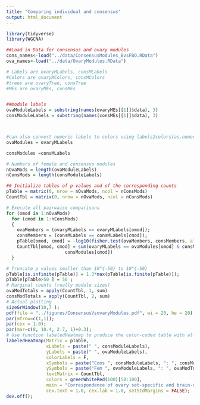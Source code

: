 ```yaml
---
title: "Comparing individual and consensus"
output: html_document
---
```


```r
library(tidyverse)
library(WGCNA)
```

```r
##Load in Data for consensus and ovary modules
cons_names<-load("../data/ConsensusModules_BvsFBO.RData")
ova_names<-load("../data/OvaryModules.RData")

# Labels are ovaryMLabels, consMLabels
#Colors are ovaryMColors, consMColors
#trees are ovaryTree, consTree
#MEs are ovaryMEs, consMEs


##module labels 
ovaModuleLabels = substring(names(ovaryMEs[[1]]$data), 3)
consModuleLabels = substring(names(consMEs[[1]]$data), 3)



#can also convert numeric labels to colors using labels2colors(as.numeric())
ovaModules = ovaryMLabels

consModules =consMLabels

# Numbers of female and consensus modules
nOvaMods = length(ovaModuleLabels)
nConsMods = length(consModuleLabels)

## Initialize tables of p-values and of the corresponding counts
pTable = matrix(0, nrow = nOvaMods, ncol = nConsMods)
CountTbl = matrix(0, nrow = nOvaMods, ncol = nConsMods)

# Execute all pairwaise comparisons
for (omod in 1:nOvaMods)
  for (cmod in 1:nConsMods)
  {
    ovaMembers = (ovaryMLabels == ovaryMLabels[omod]);
    consMembers = (consMLabels == consMLabels[cmod]);
    pTable[omod, cmod] = -log10(fisher.test(ovaMembers, consMembers, alternative = "greater")$p.value);
    CountTbl[omod, cmod] = sum(ovaryMLabels == ovaModules[omod] & consMLabels ==
                      consModules[cmod])
  }

# Truncate p values smaller than 10^{-50} to 10^{-50} 
pTable[is.infinite(pTable)] = 1.3*max(pTable[is.finite(pTable)]);
pTable[pTable>50 ] = 50 ;
# Marginal counts (really module sizes)
ovaModTotals = apply(CountTbl, 1, sum)
consModTotals = apply(CountTbl, 2, sum)
# Actual plotting
sizeGrWindow(10,7 );
pdf(file = "../figures/ConsensusVsovaryModules.pdf", wi = 20, he = 20);
par(mfrow=c(1,1));
par(cex = 1.0);
par(mar=c(8, 10.4, 2.7, 1)+0.3);
# Use function labeledHeatmap to produce the color-coded table with all the trimmings
labeledHeatmap(Matrix = pTable,
               xLabels = paste(" ", consModuleLabels),
               yLabels = paste(" ", ovaModuleLabels),
               colorLabels = F,
               xSymbols = paste("Cons ", consModuleLabels, ": ", consModTotals, sep=""),
               ySymbols = paste("Fem ", ovaModuleLabels, ": ", ovaModTotals, sep=""),
               textMatrix = CountTbl,
               colors = greenWhiteRed(100)[50:100],
               main = "Correspondence of ovary set-specific and brain-ovary consensus modules",
               cex.text = 1.0, cex.lab = 1.0, setStdMargins = FALSE);
dev.off();


```